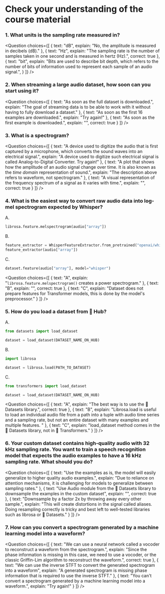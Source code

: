 <!-- DISABLE-FRONTMATTER-SECTIONS -->

# Check your understanding of the course material

### 1. What units is the sampling rate measured in?

<Question
	choices={[
		{
			text: "dB",
			explain: "No, the amplitude is measured in decibels (dB)."
		},
		{
			text: "Hz",
			explain: "The sampling rate is the number of samples taken in one second and is measured in hertz (Hz).",
			correct: true
		},
		{
			text: "bit",
			explain: "Bits are used to describe bit depth, which refers to the number of bits of information used to represent each sample of an audio signal.",
		}
	]}
/>

### 2. When streaming a large audio dataset, how soon can you start using it?

<Question
	choices={[
		{
			text: "As soon as the full dataset is downloaded.",
			explain: "The goal of streaming data is to be able to work with it without having to fully download a dataset."
		},
		{
			text: "As soon as the first 16 examples are downloaded.",
			explain: "Try again!"
		},
		{
			text: "As soon as the first example is downloaded.",
			explain: "",
			correct: true
		}
	]}
/>

### 3. What is a spectrogram?

<Question
	choices={[
		{
			text: "A device used to digitize the audio that is first captured by a microphone, which converts the sound waves into an electrical signal.",
			explain: "A device used to digitize such electrical signal is called Analog-to-Digital Converter. Try again!"
		},
		{
			text: "A plot that shows how the amplitude of an audio signal change over time. It is also known as the *time domain* representation of sound.",
			explain: "The description above refers to waveform, not spectrogram."
		},
		{
			text: "A visual representation of the frequency spectrum of a signal as it varies with time.",
			explain: "",
			correct: true
		}
	]}
/>

### 4. What is the easiest way to convert raw audio data into log-mel spectrogram expected by Whisper?

A.
```python
librosa.feature.melspectrogram(audio["array"])
```

B.
```python
feature_extractor = WhisperFeatureExtractor.from_pretrained("openai/whisper-small")
feature_extractor(audio["array"])
```

C.
```python
dataset.feature(audio["array"], model="whisper")
```

<Question
	choices={[
		{
			text: "A",
			explain: "`librosa.feature.melspectrogram()` creates a power spectrogram."
		},
		{
			text: "B",
			explain: "",
			correct: true
		},
		{
			text: "C",
			explain: "Dataset does not prepare features for Transformer models, this is done by the model's preprocessor."
		}
	]}
/>

### 5. How do you load a dataset from 🤗 Hub?

A.
```python
from datasets import load_dataset

dataset = load_dataset(DATASET_NAME_ON_HUB)
```

B.
```python
import librosa

dataset = librosa.load(PATH_TO_DATASET)
```

C.
```python
from transformers import load_dataset

dataset = load_dataset(DATASET_NAME_ON_HUB)
```

<Question
	choices={[
		{
			text: "A",
			explain: "The best way is to use the 🤗 Datasets library.",
			correct: true
		},
		{
			text: "B",
			explain: "Librosa.load is useful to load an individual audio file from a path into a tuple with audio time series and a sampling rate, but not an entire dataset with many examples and multiple features. "
		},
		{
			text: "C",
			explain: "load_dataset method comes in the 🤗 Datasets library, not in 🤗 Transformers."
		}
	]}
/>

### 6. Your custom dataset contains high-quality audio with 32 kHz sampling rate. You want to train a speech recognition model that expects the audio examples to have a 16 kHz sampling rate. What should you do?

<Question
	choices={[
		{
			text: "Use the examples as is, the model will easily generalize to higher quality audio examples.",
			explain: "Due to reliance on attention mechanisms, it is challenging for models to generalize between sampling rates."
		},
		{
			text: "Use Audio module from the 🤗 Datasets library to downsample the examples in the custom dataset",
			explain: "",
			correct: true
		},
		{
			text: "Downsample by a factor 2x by throwing away every other sample.",
			explain: "This will create distortions in the signal called aliases. Doing resampling correctly is tricky and best left to well-tested libraries such as librosa or 🤗 Datasets."
		}
	]}
/>

### 7. How can you convert a spectrogram generated by a machine learning model into a waveform?

<Question
	choices={[
		{
			text: "We can use a neural network called a vocoder to reconstruct a waveform from the spectrogram.",
			explain: "Since the phase information is missing in this case, we need to use a vocoder, or the classic Griffin-Lim algorithm to reconstruct the waveform.",
			correct: true
		},
		{
			text: "We can use the inverse STFT to convert the generated spectrogram into a waveform",
			explain: "A generated spectrogram is missing phase information that is required to use the inverse STFT."
		},
		{
			text: "You can't convert a spectrogram generated by a machine learning model into a waveform.",
			explain: "Try again!"
		}
	]}
/>
